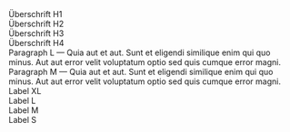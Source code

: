 

<Meta title="Typography" component={Heading} />

<Canvas>
  <Story name="Typography">
    <div className="flex flex-col gap-6 text-slate-600">
      <div>
        <Heading level="1">Überschrift H1</Heading>
      </div>
      <div>
        <Heading level="2">Überschrift H2</Heading>
      </div>
      <div>
        <Heading level="3">Überschrift H3</Heading>
      </div>
      <div>
        <Heading level="4">Überschrift H4</Heading>
      </div>
      <div>
        <Paragraph size="L">
          Paragraph L — Quia aut et aut. Sunt et eligendi similique enim qui quo
          minus. Aut aut error velit voluptatum optio sed quis cumque error
          magni.
        </Paragraph>
      </div>
      <div>
        <Paragraph size="M">
          Paragraph M — Quia aut et aut. Sunt et eligendi similique enim qui quo
          minus. Aut aut error velit voluptatum optio sed quis cumque error
          magni.
        </Paragraph>
      </div>
      <div>
        <Label size="XL">Label XL</Label>
      </div>
      <div>
        <Label size="L">Label L</Label>
      </div>
      <div>
        <Label size="M">Label M</Label>
      </div>
      <div>
        <Label size="S">Label S</Label>
      </div>
    </div>
  </Story>
</Canvas>
